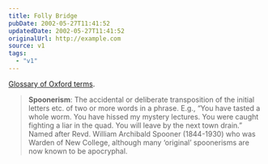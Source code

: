 ```yaml
---
title: Folly Bridge
pubDate: 2002-05-27T11:41:52
updatedDate: 2002-05-27T11:41:52
originalUrl: http://example.com
source: v1
tags:
  - "v1"
---
```


[Glossary of Oxford terms][1].

> **Spoonerism**: The accidental or deliberate transposition of the initial letters etc. of two or more words in a phrase. E.g., &#8220;You have tasted a whole worm. You have hissed my mystery lectures. You were caught fighting a liar in the quad. You will leave by the next town drain.&#8221; Named after Revd. William Archibald Spooner (1844-1930) who was Warden of New College, although many &#8216;original&#8217; spoonerisms are now known to be apocryphal.

[1]: http://web.comlab.ox.ac.uk/oxinfo/guide/glossary.html "Glossary of Oxford terms"
